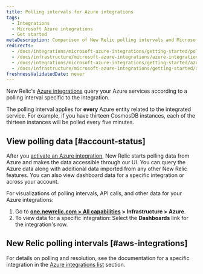 ```yaml
---
title: Polling intervals for Azure integrations
tags:
  - Integrations
  - Microsoft Azure integrations
  - Get started
metaDescription: Comparison of New Relic polling intervals and Microsoft Azure data intervals for Azure integrations with New Relic.
redirects:
  - /docs/integrations/microsoft-azure-integrations/getting-started/polling-intervals-azure-integrations
  - /docs/infrastructure/microsoft-azure-integrations/azure-integrations-list/azure-polling-intervals-infrastructure-integrations
  - /docs/integrations/microsoft-azure-integrations/getting-started/azure-integration-polling
  - /docs/infrastructure/microsoft-azure-integrations/getting-started/azure-integration-polling
freshnessValidatedDate: never
---
```


New Relic's [Azure integrations](/docs/infrastructure/microsoft-azure-integrations/getting-started/introduction-azure-monitoring-integrations) query your Azure services according to a polling interval specific to the integration.

The polling interval applies for <DoNotTranslate>**every**</DoNotTranslate> Azure entity related to the integrated service. For example, if you have thirteen CosmosDB instances, each of the thirteen instances will be polled every five minutes.

## View polling data [#account-status]

After you [activate an Azure integration](/docs/infrastructure/microsoft-azure-integrations/getting-started/activate-azure-integrations), New Relic starts polling data from Azure and makes the data accessible through our UI. You can query the Azure data along with additional data imported from any other New Relic features. You can also view dashboard data for a specific integration or across your account.

For visualizations of polling intervals, API calls, and other data for your Azure integrations:

1. Go to <DoNotTranslate>**[one.newrelic.com > All capabilities](https://one.newrelic.com/all-capabilities) > Infrastructure > Azure**</DoNotTranslate>.
2. To view data for a specific integration: Select the <DoNotTranslate>**Dashboards**</DoNotTranslate> link for the integration's row.

## New Relic polling intervals [#aws-integrations]

For details on polling and resolution, see the documentation for a specific integration in the [Azure integrations list](/docs/infrastructure/microsoft-azure-integrations/azure-integrations-list/azure-monitor/) section.
